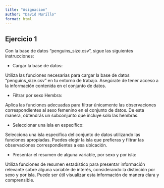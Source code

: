 ---
title: "Asignacion"
author: "David Murillo"
format: html
---

## Ejercicio 1

Con la base de datos "penguins_size.csv", sigue las siguientes instrucciones:

- Cargar la base de datos:

Utiliza las funciones necesarias para cargar la base de datos "penguins_size.csv" en tu entorno de trabajo. Asegúrate de tener acceso a la información contenida en el conjunto de datos.

- Filtrar por sexo Hembra:

Aplica las funciones adecuadas para filtrar únicamente las observaciones correspondientes al sexo femenino en el conjunto de datos. De esta manera, obtendrás un subconjunto que incluye solo las hembras.

- Seleccionar una isla en específico:

Selecciona una isla específica del conjunto de datos utilizando las funciones apropiadas. Puedes elegir la isla que prefieras y filtrar las observaciones correspondientes a esa ubicación.

- Presentar el resumen de alguna variable, por sexo y por isla:

Utiliza funciones de resumen estadístico para presentar información relevante sobre alguna variable de interés, considerando la distinción por sexo y por isla. Puede ser útil visualizar esta información de manera clara y comprensible.
 
 